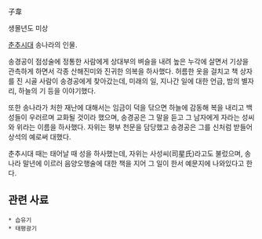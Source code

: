 子韋

생몰년도 미상

[[춘추시대]] 송나라의 인물.

송경공이 점성술에 정통한 사람에게 상대부의 벼슬을 내려 높은 누각에 살면서 기상을 관측하게 하면서 각종 산해진미와 진귀한 의복을 하사했다. 허름한 옷을 걸치고 책 상자를 진 시골 사람이 송경공에게 찾아갔는데, 미래의 일, 지나간 일에 대한 언급, 밤의 별자리, 하늘의 기 등을 이야기했다.

또한 송나라가 처한 재난에 대해서는 임금이 덕을 닦으면 하늘에 감동해 복을 내리고 백성들이 우러르며 교화될 것이라 했으며, 송경공은 그 말을 듣고 그 남자에게 자라는 성씨와 위라는 이름을 하사했다. 자위는 평부 천문을 담당했고 송경공은 그를 신처럼 받들어 상석의 예로써 대했다.

춘추시대 때는 태어날 때 성을 하사했는데, 자위는 사성씨(司星氏)라고도 불렀으며, 송나라 말년에 이르러 음양오행술에 대한 책을 지어 그 일이 한서 예문지에 나와있다고 한다.

== 관련 사료 ==
 * 습유기
 * 태평광기
